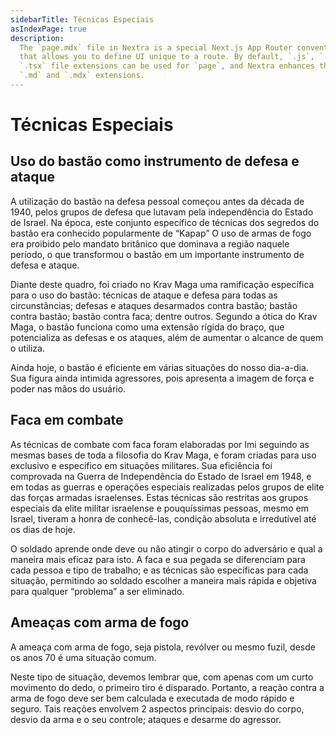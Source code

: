 ```yaml
---
sidebarTitle: Técnicas Especiais
asIndexPage: true
description:
  The `page.mdx` file in Nextra is a special Next.js App Router convention file
  that allows you to define UI unique to a route. By default, `.js`, `.jsx`, or
  `.tsx` file extensions can be used for `page`, and Nextra enhances them with
  `.md` and `.mdx` extensions.
---
```



# Técnicas Especiais

## Uso do bastão como instrumento de defesa e ataque

A utilização do bastão na defesa pessoal começou antes da década de 1940, pelos grupos de defesa que lutavam pela independência do Estado de Israel. Na época, este conjunto específico de técnicas dos segredos do bastão era conhecido popularmente de “Kapap” O uso de armas de fogo era proibido pelo mandato britânico que dominava a região naquele período, o que transformou o bastão em um importante instrumento de defesa e ataque.

Diante deste quadro, foi criado no Krav Maga uma ramificação específica para o uso do bastão: técnicas de ataque e defesa para todas as circunstâncias; defesas e ataques desarmados contra bastão; bastão contra bastão; bastão contra faca; dentre outros. Segundo a ótica do Krav Maga, o bastão funciona como uma extensão rígida do braço, que potencializa as defesas e os ataques, além de aumentar o alcance de quem o utiliza.

Ainda hoje, o bastão é eficiente em várias situações do nosso dia-a-dia. Sua figura ainda intimida agressores, pois apresenta a imagem de força e poder nas mãos do usuário.

<div className="carousel mx-auto py-8">
  <Gallery>
    <GalleryItem
      src="/pt/images/krav-maga/tecnicas-especiais/tecnicas_bastao_1.jpg"
      title=""
    />
    <GalleryItem
      src="/pt/images/krav-maga/tecnicas-especiais/tecnicas_bastao_2.jpg"
      title=""
    />
    <GalleryItem
      src="/pt/images/krav-maga/tecnicas-especiais/tecnicas_bastao_3.jpg"
      title=""
    />
    <GalleryItem
      src="/pt/images/krav-maga/tecnicas-especiais/tecnicas_bastao_4.jpg"
      title=""
    />
    <GalleryItem
      src="/pt/images/krav-maga/tecnicas-especiais/tecnicas_bastao_5.jpg"
      title=""
    />
    <GalleryItem
      src="/pt/images/krav-maga/tecnicas-especiais/tecnicas_bastao_6.jpg"
      title=""
    />
  </Gallery>
</div>

## Faca em combate

As técnicas de combate com faca foram elaboradas por Imi seguindo as mesmas bases de toda a filosofia do Krav Maga, e foram criadas para uso exclusivo e específico em situações militares. Sua eficiência foi comprovada na Guerra de Independência do Estado de Israel em 1948, e em todas as guerras e operações especiais realizadas pelos grupos de elite das forças armadas israelenses. Estas técnicas são restritas aos grupos especiais da elite militar israelense e pouquíssimas pessoas, mesmo em Israel, tiveram a honra de conhecê-las, condição absoluta e irredutível até os dias de hoje.

O soldado aprende onde deve ou não atingir o corpo do adversário e qual a maneira mais eficaz para isto. A faca e sua pegada se diferenciam para cada pessoa e tipo de trabalho; e as técnicas são específicas para cada situação, permitindo ao soldado escolher a maneira mais rápida e objetiva para qualquer “problema” a ser eliminado.

<div className="carousel mx-auto py-8">
  <Gallery>
    <GalleryItem
      src="/pt/images/krav-maga/tecnicas-especiais/tecnicas_faca_1.jpg"
      title=""
    />
    <GalleryItem
      src="/pt/images/krav-maga/tecnicas-especiais/tecnicas_faca_2.jpg"
      title=""
    />
    <GalleryItem
      src="/pt/images/krav-maga/tecnicas-especiais/tecnicas_faca_3.jpg"
      title=""
    />
    <GalleryItem
      src="/pt/images/krav-maga/tecnicas-especiais/tecnicas_faca_4.jpg"
      title=""
    />
    <GalleryItem
      src="/pt/images/krav-maga/tecnicas-especiais/tecnicas_faca_5.jpg"
      title=""
    />
    <GalleryItem
      src="/pt/images/krav-maga/tecnicas-especiais/tecnicas_faca_6.jpg"
      title=""
    />
  </Gallery>
</div>

## Ameaças com arma de fogo

A ameaça com arma de fogo, seja pistola, revólver ou mesmo fuzil, desde os anos 70 é uma situação comum.

Neste tipo de situação, devemos lembrar que, com apenas com um curto movimento do dedo, o primeiro tiro é disparado. Portanto, a reação contra a arma de fogo deve ser bem calculada e executada de modo rápido e seguro. Tais reações envolvem 2 aspectos principais: desvio do corpo, desvio da arma e o seu controle; ataques e desarme do agressor.

<div className="carousel mx-auto py-8">
  <Gallery>
    <GalleryItem
      src="/pt/images/krav-maga/tecnicas-especiais/tecnicas_armadefogo_1.png"
      title=""
    />
    <GalleryItem
      src="/pt/images/krav-maga/tecnicas-especiais/tecnicas_armadefogo_2.jpg"
      title=""
    />
    <GalleryItem
      src="/pt/images/krav-maga/tecnicas-especiais/tecnicas_armadefogo_3.jpg"
      title=""
    />
    <GalleryItem
      src="/pt/images/krav-maga/tecnicas-especiais/tecnicas_armadefogo_1.png"
      title=""
    />
    <GalleryItem
      src="/pt/images/krav-maga/tecnicas-especiais/tecnicas_armadefogo_2.jpg"
      title=""
    />
    <GalleryItem
      src="/pt/images/krav-maga/tecnicas-especiais/tecnicas_armadefogo_3.jpg"
      title=""
    />
  </Gallery>
</div>
